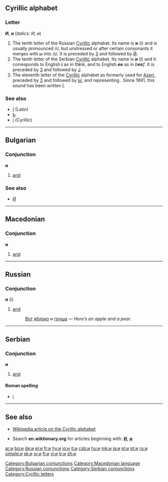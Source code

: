 {{rfc-level|See also as level 2 header}}
==Cyrillic alphabet==
===Letter===
'''И''', '''и''' (''italics: И, и'')

#The tenth letter of the Russian [[Cyrillic]] alphabet. Its name is '''и''' (i) and is usually pronounced /i/, but unstressed or after certain consonants it merges with ы into /ɪ/. It is preceded by [[з|З]] and followed by [[й|Й]].
#The tenth letter of the Serbian [[Cyrillic]] alphabet. Its name is '''и''' (i) and it corresponds to English '''i''' as in ''th'''i'''nk'', and to English '''ee''' as in ''b'''ee'''f''. It is preceded by [[з|З]] and followed by [[ј|Ј]].
#The eleventh letter of the [[Cyrillic]] alphabet as formerly used for [[Azeri]], preceded by [[з|З]] and followed by [[ы|Ы]], and representing {{IPAchar|/ɪ/}}. Since 1991, this sound has been written [[İ]].

===See also===
*[[İ]] (Latin)
*[[ь|Ь]]
*[[і]] (Cyrillic)


----
==Bulgarian==
[[Category:Bulgarian conjunctions]]
===Conjunction===
'''и'''

#[[and]]

===See also===
*[[Ѝ]]


----
==Macedonian==

===Conjunction===
'''и'''

# [[and]]

[[Category:Macedonian language]]

----

==Russian==

===Conjunction===
'''и''' (i)

# [[and]]
#:[[Вот]] [[яблоко]] и [[груша]] — ''Here’s an apple and a pear.''

[[Category:Russian conjunctions]]

----

==Serbian==

===Conjunction===
'''и'''

# [[and]]

====Roman spelling====
*[[i#Serbian|i]]

[[Category:Serbian conjunctions]]

----

==See also==
*[[w:Cyrillic alphabet|Wikipedia article on the Cyrillic alphabet]]

*Search '''en.wiktionary.org''' for articles beginning with: '''[http://en.wiktionary.org/w/index.php?title=Special%3AAllpages&from=%D0%98&namespace=0 И]''', '''[http://en.wiktionary.org/w/index.php?title=Special%3AAllpages&from=%D0%B8&namespace=0 и]'''

[[Category:Cyrillic letters]]

[[ar:и]]
[[bg:и]]
[[de:и]]
[[el:и]]
[[fr:и]]
[[hy:и]]
[[io:и]]
[[it:и]]
[[csb:и]]
[[hu:и]]
[[mk:и]]
[[ja:и]]
[[pl:и]]
[[pt:и]]
[[ru:и]]
[[simple:и]]
[[sk:и]]
[[sr:и]]
[[fi:и]]
[[vi:и]]
[[tr:и]]
[[zh:и]]